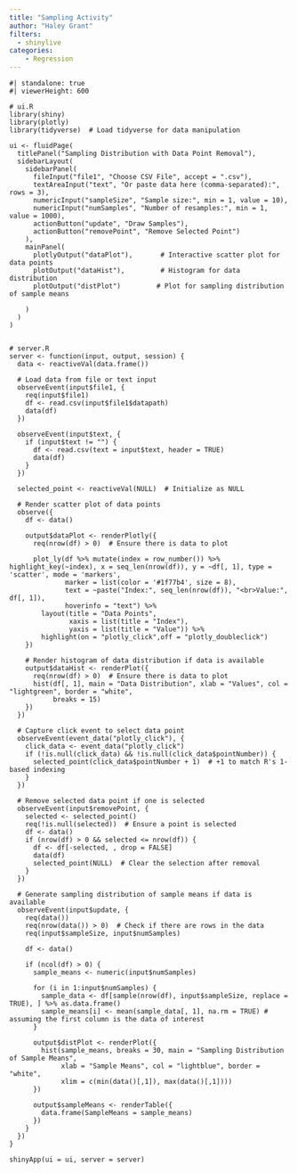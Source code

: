 ```yaml
---
title: "Sampling Activity"
author: "Haley Grant"
filters: 
  - shinylive
categories:
    - Regression
---
```


```shinylive-r
#| standalone: true
#| viewerHeight: 600

# ui.R
library(shiny)
library(plotly)
library(tidyverse)  # Load tidyverse for data manipulation

ui <- fluidPage(
  titlePanel("Sampling Distribution with Data Point Removal"),
  sidebarLayout(
    sidebarPanel(
      fileInput("file1", "Choose CSV File", accept = ".csv"),
      textAreaInput("text", "Or paste data here (comma-separated):", rows = 3),
      numericInput("sampleSize", "Sample size:", min = 1, value = 10),
      numericInput("numSamples", "Number of resamples:", min = 1, value = 1000),
      actionButton("update", "Draw Samples"),
      actionButton("removePoint", "Remove Selected Point")
    ),
    mainPanel(
      plotlyOutput("dataPlot"),       # Interactive scatter plot for data points
      plotOutput("dataHist"),         # Histogram for data distribution
      plotOutput("distPlot")         # Plot for sampling distribution of sample means
 
    )
  )
)


# server.R
server <- function(input, output, session) {
  data <- reactiveVal(data.frame())
  
  # Load data from file or text input
  observeEvent(input$file1, {
    req(input$file1)
    df <- read.csv(input$file1$datapath)
    data(df)
  })
  
  observeEvent(input$text, {
    if (input$text != "") {
      df <- read.csv(text = input$text, header = TRUE)
      data(df)
    }
  })
  
  selected_point <- reactiveVal(NULL)  # Initialize as NULL
  
  # Render scatter plot of data points
  observe({
    df <- data()
    
    output$dataPlot <- renderPlotly({
      req(nrow(df) > 0)  # Ensure there is data to plot
      
      plot_ly(df %>% mutate(index = row_number()) %>% highlight_key(~index), x = seq_len(nrow(df)), y = ~df[, 1], type = 'scatter', mode = 'markers',
              marker = list(color = '#1f77b4', size = 8),
              text = ~paste("Index:", seq_len(nrow(df)), "<br>Value:", df[, 1]),
              hoverinfo = "text") %>%
        layout(title = "Data Points",
               xaxis = list(title = "Index"),
               yaxis = list(title = "Value")) %>%
        highlight(on = "plotly_click",off = "plotly_doubleclick")
    })
    
    # Render histogram of data distribution if data is available
    output$dataHist <- renderPlot({
      req(nrow(df) > 0)  # Ensure there is data to plot
      hist(df[, 1], main = "Data Distribution", xlab = "Values", col = "lightgreen", border = "white",
           breaks = 15)
    })
  })
  
  # Capture click event to select data point
  observeEvent(event_data("plotly_click"), {
    click_data <- event_data("plotly_click")
    if (!is.null(click_data) && !is.null(click_data$pointNumber)) {
      selected_point(click_data$pointNumber + 1)  # +1 to match R's 1-based indexing
    }
  })
  
  # Remove selected data point if one is selected
  observeEvent(input$removePoint, {
    selected <- selected_point()
    req(!is.null(selected))  # Ensure a point is selected
    df <- data()
    if (nrow(df) > 0 && selected <= nrow(df)) {
      df <- df[-selected, , drop = FALSE]
      data(df)
      selected_point(NULL)  # Clear the selection after removal
    }
  })
  
  # Generate sampling distribution of sample means if data is available
  observeEvent(input$update, {
    req(data())
    req(nrow(data()) > 0)  # Check if there are rows in the data
    req(input$sampleSize, input$numSamples)
    
    df <- data()
    
    if (ncol(df) > 0) {
      sample_means <- numeric(input$numSamples)
      
      for (i in 1:input$numSamples) {
        sample_data <- df[sample(nrow(df), input$sampleSize, replace = TRUE), ] %>% as.data.frame()
        sample_means[i] <- mean(sample_data[, 1], na.rm = TRUE) # assuming the first column is the data of interest
      }
      
      output$distPlot <- renderPlot({
        hist(sample_means, breaks = 30, main = "Sampling Distribution of Sample Means",
             xlab = "Sample Means", col = "lightblue", border = "white", 
             xlim = c(min(data()[,1]), max(data()[,1])))
      })
      
      output$sampleMeans <- renderTable({
        data.frame(SampleMeans = sample_means)
      })
    }
  })
}

shinyApp(ui = ui, server = server)

```
